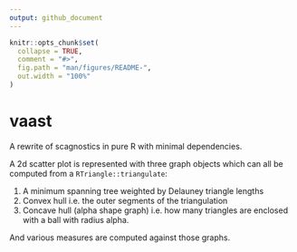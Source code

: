 ```yaml
---
output: github_document
---
```


<!-- README.md is generated from README.Rmd. Please edit that file -->

```r
knitr::opts_chunk$set(
  collapse = TRUE,
  comment = "#>",
  fig.path = "man/figures/README-",
  out.width = "100%"
)
```

# vaast 

<!-- badges: start -->
<!-- badges: end -->

A rewrite of scagnostics in pure R with minimal dependencies. 

A 2d scatter plot is represented with three graph objects
which can all be computed from a `RTriangle::triangulate`:

1. A minimum spanning tree weighted by Delauney triangle lengths
2. Convex hull i.e. the outer segments of the triangulation
3. Concave hull (alpha shape graph) i.e. how many triangles are enclosed with a ball with radius alpha. 

And various measures are computed against those graphs.




